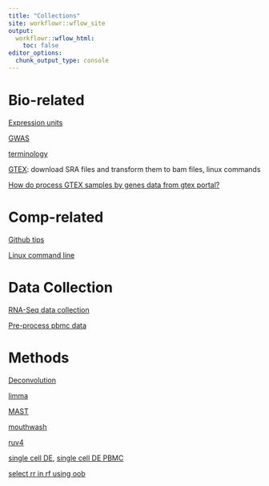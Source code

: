 ```yaml
---
title: "Collections"
site: workflowr::wflow_site
output:
  workflowr::wflow_html:
    toc: false
editor_options:
  chunk_output_type: console
---
```



# Bio-related

[Expression units](CPM.html)

[GWAS](GWAS.html)

[terminology](terminology.html)

[GTEX](GTEX.html): download SRA files and transform them to bam files, linux commands

[How do process GTEX samples by genes data from gtex portal?](https://github.com/stephenslab/topics/blob/master/analysis/prepare_gtex.Rmd)

# Comp-related

[Github tips](githubtips.html)

[Linux command line](command.html)

# Data Collection

[RNA-Seq data collection](DataCollection.html)

[Pre-process pbmc data](pbmcdata.html)

# Methods

[Deconvolution](deconvolution.html)

[limma](limma.html)

[MAST](MAST.html)

[mouthwash](mouthwash.html)

[ruv4](ruv4.html)

[single cell DE](scde.html), [single cell DE PBMC](scdePBMC.html)

[select rr in rf using oob](selectrotation.html)
